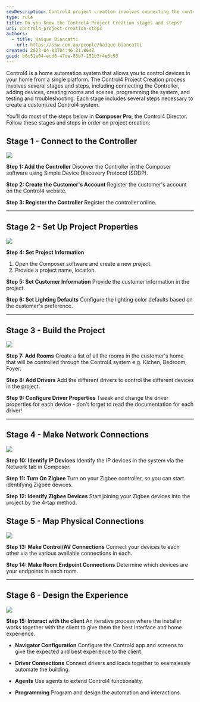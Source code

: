 ```yaml
---
seoDescription: Control4 project creation involves connecting the controller, adding devices, creating rooms and scenes, programming the system, and testing and troubleshooting.
type: rule
title: Do you know the Control4 Project Creation stages and steps?
uri: control4-project-creation-steps
authors:
  - title: Kaique Biancatti
    url: https://ssw.com.au/people/kaique-biancatti
created: 2023-04-03T04:46:31.864Z
guid: b6c51e04-ecd6-47de-85b7-151b3f4e3c93
---
```


Control4 is a home automation system that allows you to control devices in your home from a single platform.
The Control4 Project Creation process involves several stages and steps, including connecting the Controller, adding devices, creating rooms and scenes, programming the system, and testing and troubleshooting.
Each stage includes several steps necessary to create a customized Control4 system.

You'll do most of the steps below in **Composer Pro**, the Control4 Director.
Follow these stages and steps in order on project creation:

## Stage 1 - Connect to the Controller

![](stage1.jpg)

**Step 1: Add the Controller**
Discover the Controller in the Composer software using Simple Device Discovery Protocol (SDDP).

**Step 2: Create the Customer's Account**
Register the customer's account on the Control4 website.

**Step 3: Register the Controller**
Register the controller online.

---

## Stage 2 - Set Up Project Properties

![](stage2.jpg)

**Step 4: Set Project Information**

1. Open the Composer software and create a new project.
2. Provide a project name, location.

**Step 5: Set Customer Information**
Provide the customer information in the project.

**Step 6: Set Lighting Defaults**
Configure the lighting color defaults based on the customer's preference.

---

## Stage 3 - Build the Project

![](stage3.jpg)

**Step 7: Add Rooms**
Create a list of all the rooms in the customer's home that will be controlled through the Control4 system e.g. Kichen, Bedroom, Foyer.

**Step 8: Add Drivers**
Add the different drivers to control the different devices in the project.

**Step 9: Configure Driver Properties**
Tweak and change the driver properties for each device - don't forget to read the documentation for each driver!

---

## Stage 4 - Make Network Connections

![](stage4.jpg)

**Step 10: Identify IP Devices**
Identify the IP devices in the system via the Network tab in Composer.

**Step 11: Turn On Zigbee**
Turn on your Zigbee controller, so you can start identifying Zigbee devices.

**Step 12: Identify Zigbee Devices**
Start joining your Zigbee devices into the project by the 4-tap method.

## Stage 5 - Map Physical Connections

![](stage6.jpg)

**Step 13: Make Control/AV Connections**
Connect your devices to each other via the various available connections in each.

**Step 14: Make Room Endpoint Connections**
Determine which devices are your endpoints in each room.

---

## Stage 6 - Design the Experience

![](stage7.jpg)

**Step 15: Interact with the client**
An iterative process where the installer works together with the client to give them the best interface and home experience.

- **Navigator Configuration**
  Configure the Control4 app and screens to give the expected and best experience to the client.

- **Driver Connections**
  Connect drivers and loads together to seamslessly automate the building.

- **Agents**
  Use agents to extend Control4 functionality.

- **Programming**
  Program and design the automation and interactions.
